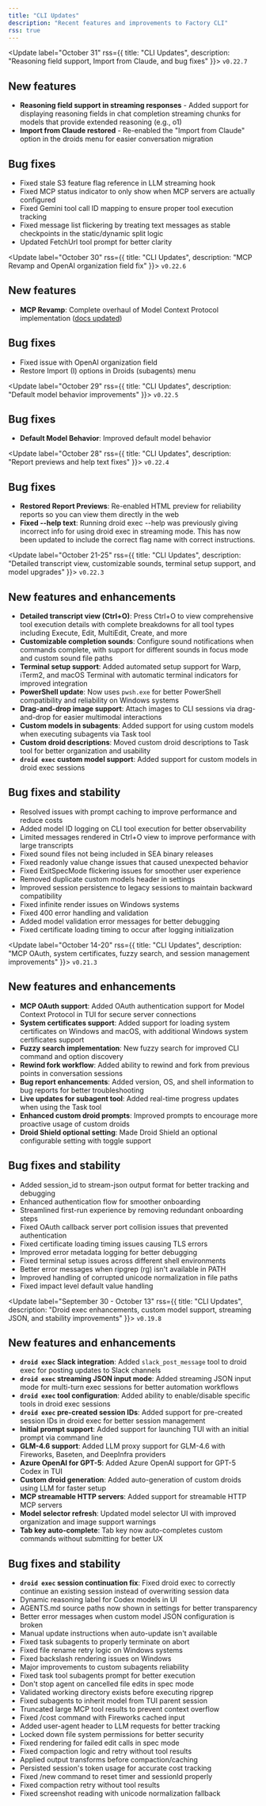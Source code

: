 ```yaml
---
title: "CLI Updates"
description: "Recent features and improvements to Factory CLI"
rss: true
---
```


<Update label="October 31" rss={{ title: "CLI Updates", description: "Reasoning field support, Import from Claude, and bug fixes" }}>
  `v0.22.7`

  ## New features

  * **Reasoning field support in streaming responses** - Added support for displaying reasoning fields in chat completion streaming chunks for models that provide extended reasoning (e.g., o1)
  * **Import from Claude restored** - Re-enabled the "Import from Claude" option in the droids menu for easier conversation migration

  ## Bug fixes

  * Fixed stale S3 feature flag reference in LLM streaming hook
  * Fixed MCP status indicator to only show when MCP servers are actually configured
  * Fixed Gemini tool call ID mapping to ensure proper tool execution tracking
  * Fixed message list flickering by treating text messages as stable checkpoints in the static/dynamic split logic
  * Updated FetchUrl tool prompt for better clarity
</Update>

<Update label="October 30" rss={{ title: "CLI Updates", description: "MCP Revamp and OpenAI organization field fix" }}>
  `v0.22.6`

  ## New features

  * **MCP Revamp**: Complete overhaul of Model Context Protocol implementation ([docs updated](https://docs.factory.ai/cli/configuration/mcp))

  ## Bug fixes

  * Fixed issue with OpenAI organization field
  * Restore Import (I) options in Droids (subagents) menu
</Update>

<Update label="October 29" rss={{ title: "CLI Updates", description: "Default model behavior improvements" }}>
  `v0.22.5`

  ## Bug fixes

  * **Default Model Behavior**: Improved default model behavior
</Update>

<Update label="October 28" rss={{ title: "CLI Updates", description: "Report previews and help text fixes" }}>
  `v0.22.4`

  ## Bug fixes

  * **Restored Report Previews**: Re-enabled HTML preview for reliability reports so you can view them directly in the web
  * **Fixed --help text**: Running droid exec --help was previously giving incorrect info for using droid exec in streaming mode. This has now been updated to include the correct flag name with correct instructions.
</Update>

<Update label="October 21-25" rss={{ title: "CLI Updates", description: "Detailed transcript view, customizable sounds, terminal setup support, and model upgrades" }}>
  `v0.22.3`

  ## New features and enhancements

  * **Detailed transcript view (Ctrl+O)**: Press Ctrl+O to view comprehensive tool execution details with complete breakdowns for all tool types including Execute, Edit, MultiEdit, Create, and more
  * **Customizable completion sounds**: Configure sound notifications when commands complete, with support for different sounds in focus mode and custom sound file paths
  * **Terminal setup support**: Added automated setup support for Warp, iTerm2, and macOS Terminal with automatic terminal indicators for improved integration
  * **PowerShell update**: Now uses `pwsh.exe` for better PowerShell compatibility and reliability on Windows systems
  * **Drag-and-drop image support**: Attach images to CLI sessions via drag-and-drop for easier multimodal interactions
  * **Custom models in subagents**: Added support for using custom models when executing subagents via Task tool
  * **Custom droid descriptions**: Moved custom droid descriptions to Task tool for better organization and usability
  * **`droid exec` custom model support**: Added support for custom models in droid exec sessions

  ## Bug fixes and stability

  * Resolved issues with prompt caching to improve performance and reduce costs
  * Added model ID logging on CLI tool execution for better observability
  * Limited messages rendered in Ctrl+O view to improve performance with large transcripts
  * Fixed sound files not being included in SEA binary releases
  * Fixed readonly value change issues that caused unexpected behavior
  * Fixed ExitSpecMode flickering issues for smoother user experience
  * Removed duplicate custom models header in settings
  * Improved session persistence to legacy sessions to maintain backward compatibility
  * Fixed infinite render issues on Windows systems
  * Fixed 400 error handling and validation
  * Added model validation error messages for better debugging
  * Fixed certificate loading timing to occur after logging initialization
</Update>

<Update label="October 14-20" rss={{ title: "CLI Updates", description: "MCP OAuth, system certificates, fuzzy search, and session management improvements" }}>
  `v0.21.3`

  ## New features and enhancements

  * **MCP OAuth support**: Added OAuth authentication support for Model Context Protocol in TUI for secure server connections
  * **System certificates support**: Added support for loading system certificates on Windows and macOS, with additional Windows system certificates support
  * **Fuzzy search implementation**: New fuzzy search for improved CLI command and option discovery
  * **Rewind fork workflow**: Added ability to rewind and fork from previous points in conversation sessions
  * **Bug report enhancements**: Added version, OS, and shell information to bug reports for better troubleshooting
  * **Live updates for subagent tool**: Added real-time progress updates when using the Task tool
  * **Enhanced custom droid prompts**: Improved prompts to encourage more proactive usage of custom droids
  * **Droid Shield optional setting**: Made Droid Shield an optional configurable setting with toggle support

  ## Bug fixes and stability

  * Added session_id to stream-json output format for better tracking and debugging
  * Enhanced authentication flow for smoother onboarding
  * Streamlined first-run experience by removing redundant onboarding steps
  * Fixed OAuth callback server port collision issues that prevented authentication
  * Fixed certificate loading timing issues causing TLS errors
  * Improved error metadata logging for better debugging
  * Fixed terminal setup issues across different shell environments
  * Better error messages when ripgrep (rg) isn't available in PATH
  * Improved handling of corrupted unicode normalization in file paths
  * Fixed impact level default value handling
</Update>

<Update label="September 30 - October 13" rss={{ title: "CLI Updates", description: "Droid exec enhancements, custom model support, streaming JSON, and stability improvements" }}>
  `v0.19.8`

  ## New features and enhancements

  * **`droid exec` Slack integration**: Added `slack_post_message` tool to droid exec for posting updates to Slack channels
  * **`droid exec` streaming JSON input mode**: Added streaming JSON input mode for multi-turn exec sessions for better automation workflows
  * **`droid exec` tool configuration**: Added ability to enable/disable specific tools in droid exec sessions
  * **`droid exec` pre-created session IDs**: Added support for pre-created session IDs in droid exec for better session management
  * **Initial prompt support**: Added support for launching TUI with an initial prompt via command line
  * **GLM-4.6 support**: Added LLM proxy support for GLM-4.6 with Fireworks, Baseten, and DeepInfra providers
  * **Azure OpenAI for GPT-5**: Added Azure OpenAI support for GPT-5 Codex in TUI
  * **Custom droid generation**: Added auto-generation of custom droids using LLM for faster setup
  * **MCP streamable HTTP servers**: Added support for streamable HTTP MCP servers
  * **Model selector refresh**: Updated model selector UI with improved organization and image support warnings
  * **Tab key auto-complete**: Tab key now auto-completes custom commands without submitting for better UX

  ## Bug fixes and stability

  * **`droid exec` session continuation fix**: Fixed droid exec to correctly continue an existing session instead of overwriting session data
  * Dynamic reasoning label for Codex models in UI
  * AGENTS.md source paths now shown in settings for better transparency
  * Better error messages when custom model JSON configuration is broken
  * Manual update instructions when auto-update isn't available
  * Fixed task subagents to properly terminate on abort
  * Fixed file rename retry logic on Windows systems
  * Fixed backslash rendering issues on Windows
  * Major improvements to custom subagents reliability
  * Fixed task tool subagents prompt for better execution
  * Don't stop agent on cancelled file edits in spec mode
  * Validated working directory exists before executing ripgrep
  * Fixed subagents to inherit model from TUI parent session
  * Truncated large MCP tool results to prevent context overflow
  * Fixed /cost command with Fireworks cached input
  * Added user-agent header to LLM requests for better tracking
  * Locked down file system permissions for better security
  * Fixed rendering for failed edit calls in spec mode
  * Fixed compaction logic and retry without tool results
  * Applied output transforms before compaction/caching
  * Persisted session's token usage for accurate cost tracking
  * Fixed /new command to reset timer and sessionId properly
  * Fixed compaction retry without tool results
  * Fixed screenshot reading with unicode normalization fallback
</Update>
